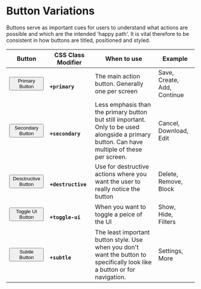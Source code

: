 
# Button Variations

Buttons serve as important cues for users to understand what actions are possible and which
are the intended 'happy path'. It is vital therefore to be consistent in how buttons are titled,
positioned and styled.

<Canvas>
  <table className="c-table +dont-adjust-button-heights +head-border +lined +valign +middle">
    <thead>
      <tr>
        <th>Button</th>
        <th>CSS Class Modifier</th>
        <th>When to use</th>
        <th>Example</th>
      </tr>
    </thead>
    <tbody>
      <tr>
        <td>
          <Button className="+primary">Primary Button</Button>
        </td>
        <td>
          <code>
            <b>+primary</b>
          </code>
        </td>
        <td>The main action button. Generally one per screen</td>
        <td>Save, Create, Add, Continue</td>
      </tr>
      <tr>
        <td>
          <Button className="+secondary">Secondary Button</Button>
        </td>
        <td>
          <code>
            <b>+secondary</b>
          </code>
        </td>
        <td>
          Less emphasis than the primary button but still important. Only to be used alongside a
          primary button. Can have multiple of these per screen.
        </td>
        <td>Cancel, Download, Edit</td>
      </tr>
      <tr>
        <td>
          <Button className="+destructive">Desctructive Button</Button>
        </td>
        <td>
          <code>
            <b>+destructive</b>
          </code>
        </td>
        <td>Use for destructive actions where you want the user to really notice the button</td>
        <td>Delete, Remove, Block</td>
      </tr>
      <tr>
        <td>
          <Button className="+toggle-ui">Toggle UI Button</Button>
        </td>
        <td>
          <code>
            <b>+toggle-ui</b>
          </code>
        </td>
        <td>When you want to toggle a peice of the UI</td>
        <td>Show, Hide, Filters</td>
      </tr>
      <tr>
        <td>
          <Button className="+subtle">Subtle Button</Button>
        </td>
        <td>
          <code>
            <b>+subtle</b>
          </code>
        </td>
        <td>
          The least important button style. Use when you don't want the button to specifically look
          like a button or for navigation.
        </td>
        <td>Settings, More</td>
      </tr>
    </tbody>
  </table>
</Canvas>
